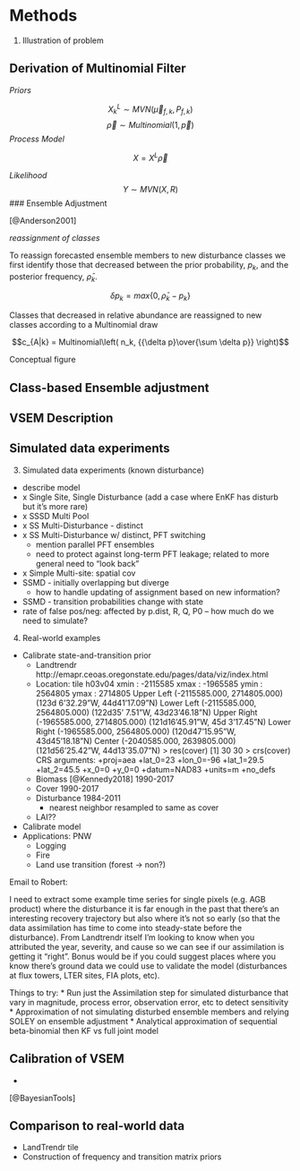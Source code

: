# Methods

1. Illustration of problem

## Derivation of Multinomial Filter

*Priors*

  $$X^L_k \sim MVN(\vec{\mu}_{f,k},P_{f,k})$$
  $$\vec{\rho} \sim Multinomial(1,\vec{p})$$ 
*Process Model*

  $$X = X^L \vec{\rho}$$
  
*Likelihood*
  $$Y \sim MVN(X,R)$$
### Ensemble Adjustment

[@Anderson2001]

*reassignment of classes*

To reassign forecasted ensemble members to new disturbance classes we first identify those that decreased between the prior probability, $p_k$, and the posterior frequency, $\bar{\rho}_k$.

$$\delta p_k = max\{0,\bar{\rho}_k-p_k \}$$

Classes that decreased in relative abundance are reassigned to new classes according to a Multinomial draw

$$c_{A|k} = Multinomial\left( n_k, {{\delta p}\over{\sum \delta p}}  \right)$$ 


Conceptual figure


## Class-based Ensemble adjustment


## VSEM Description


## Simulated data experiments


3. Simulated data experiments (known disturbance)
  + describe model
  + x Single Site, Single Disturbance  (add a case where EnKF has disturb but it's more rare)
  + x SSSD Multi Pool
  + x SS Multi-Disturbance - distinct
  + x SS Multi-Disturbance w/ distinct, PFT switching
      * mention parallel PFT ensembles
      * need to protect against long-term PFT leakage; related to more general need to "look back"
  + x Simple Multi-site: spatial cov
  + SSMD - initially overlapping but diverge
      * how to handle updating of assignment based on new information?
  + SSMD - transition probabilities change with state
  + rate of false pos/neg: affected by p.dist, R, Q, P0 -- how much do we need to simulate?
4. Real-world examples
  + Calibrate state-and-transition prior
    + Landtrendr
    http://emapr.ceoas.oregonstate.edu/pages/data/viz/index.html
    + Location:
    tile h03v04
xmin       : -2115585 
xmax       : -1965585 
ymin       : 2564805 
ymax       : 2714805 
Upper Left  (-2115585.000, 2714805.000) (123d 6'32.29"W, 44d41'17.09"N)
Lower Left  (-2115585.000, 2564805.000) (122d35' 7.51"W, 43d23'46.18"N)
Upper Right (-1965585.000, 2714805.000) (121d16'45.91"W, 45d 3'17.45"N)
Lower Right (-1965585.000, 2564805.000) (120d47'15.95"W, 43d45'18.18"N)
Center      (-2040585.000, 2639805.000) (121d56'25.42"W, 44d13'35.07"N)
> res(cover)
[1] 30 30
> crs(cover)
CRS arguments:
 +proj=aea +lat_0=23 +lon_0=-96 +lat_1=29.5 +lat_2=45.5 +x_0=0 +y_0=0 +datum=NAD83
+units=m +no_defs 
    + Biomass [@Kennedy2018]
      1990-2017
    + Cover
      1990-2017
    + Disturbance
      1984-2011
      - nearest neighbor resampled to same as cover
    + LAI??
  + Calibrate model
  + Applications: PNW
    + Logging
    + Fire
    + Land use transition (forest -> non?)

Email to Robert:

I need to extract some example time series for single pixels (e.g. AGB product) where the disturbance it is far enough in the past that there’s an interesting recovery trajectory but also where it’s not so early (so that the data assimilation has time to come into steady-state before the disturbance). From Landtrendr itself I’m looking to know when you attributed the year, severity, and cause so we can see if our assimilation is getting it “right”. Bonus would be if you could suggest places where you know there’s ground data we could use to validate the model (disturbances at flux towers, LTER sites, FIA plots, etc).


Things to try:
* Run just the Assimilation step for simulated disturbance that vary in magnitude, process error, observation error, etc to detect sensitivity
* Approximation of not simulating disturbed ensemble members and relying SOLEY on ensemble adjustment
* Analytical approximation of sequential beta-binomial then KF vs full joint model

## Calibration of VSEM
* 

[@BayesianTools]


## Comparison to real-world data

* LandTrendr tile
* Construction of frequency and transition matrix priors


